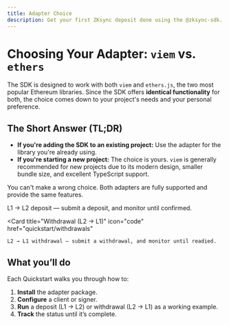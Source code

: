 ```yaml
---
title: Adapter Choice
description: Get your first ZKsync deposit done using the @zksync-sdk.
---
```


# Choosing Your Adapter: `viem` vs. `ethers`

The SDK is designed to work with both `viem` and `ethers.js`, the two most popular Ethereum libraries. Since the SDK offers **identical functionality** for both, the choice comes down to your project's needs and your personal preference.

## The Short Answer (TL;DR)

- **If you're adding the SDK to an existing project:** Use the adapter for the library you're already using.
- **If you're starting a new project:** The choice is yours. `viem` is generally recommended for new projects due to its modern design, smaller bundle size, and excellent TypeScript support.

You can't make a wrong choice. Both adapters are fully supported and provide the same features.

<Columns cols={2}>
  <Card
    title="Deposit (L1 → L2)"
    icon="code"
    href="quickstart/deposits"
  >
    L1 → L2 deposit — submit a deposit, and monitor until confirmed.
  </Card>

  <Card
    title="Withdrawal (L2 → L1)"
    icon="code"
    href="quickstart/withdrawals"
  >
    L2 → L1 withdrawal — submit a withdrawal, and monitor until readied.
  </Card>
</Columns>

## What you’ll do

Each Quickstart walks you through how to:

1. **Install** the adapter package.
2. **Configure** a client or signer.
3. **Run** a deposit (L1 → L2) or withdrawal (L2 → L1) as a working example.
4. **Track** the status until it’s complete.

